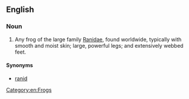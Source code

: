 ==English==
{{wikipedia}}

===Noun===
{{en-noun}}

# Any frog of the large family [[Ranidae]], found worldwide, typically with smooth and moist skin; large, powerful legs; and extensively webbed feet.

====Synonyms====
* [[ranid]]

[[Category:en:Frogs]]